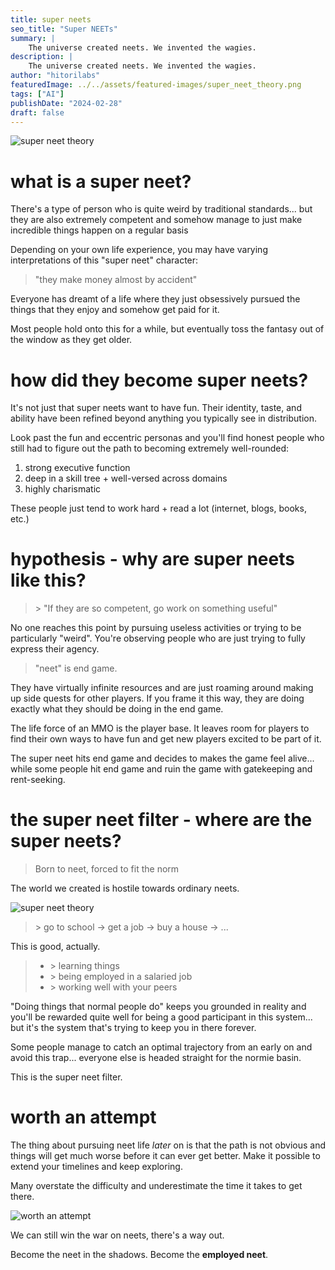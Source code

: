 ```yaml
---
title: super neets
seo_title: "Super NEETs"
summary: |
    The universe created neets. We invented the wagies.
description: |
    The universe created neets. We invented the wagies.
author: "hitorilabs"
featuredImage: ../../assets/featured-images/super_neet_theory.png
tags: ["AI"]
publishDate: "2024-02-28"
draft: false
---
```


<Image src={SuperNeetPostImage} alt="super neet theory" class="object-cover object-center mx-auto"/>

# what is a super neet?

There's a type of person who is quite weird by traditional standards... but
they are also extremely competent and somehow manage to just make incredible
things happen on a regular basis


Depending on your own life experience, you may have varying interpretations of
this "super neet" character:

> "they make money almost by accident"

Everyone has dreamt of a life where they just obsessively pursued the things
that they enjoy and somehow get paid for it.

Most people hold onto this for a while, but eventually toss the fantasy out of
the window as they get older.

# how did they become super neets?

It's not just that super neets want to have fun. Their identity, taste, and
ability have been refined beyond anything you typically see in distribution.

Look past the fun and eccentric personas and you'll find honest people who
still had to figure out the path to becoming extremely well-rounded:

1. strong executive function
2. deep in a skill tree + well-versed across domains
3. highly charismatic

These people just tend to work hard + read a lot (internet, blogs, books, etc.)

# hypothesis - why are super neets like this?

> \> "If they are so competent, go work on something useful"

No one reaches this point by pursuing useless activities or trying to be
particularly "weird". You're observing people who are just trying to fully
express their agency.

> "neet" is end game.

They have virtually infinite resources and are just roaming around making up
side quests for other players. If you frame it this way, they are doing exactly
what they should be doing in the end game.

The life force of an MMO is the player base. It leaves room for players to find
their own ways to have fun and get new players excited to be part of it.

The super neet hits end game and decides to makes the game feel alive... while
some people hit end game and ruin the game with gatekeeping and rent-seeking.

# the super neet filter - where are the super neets?

> Born to neet, forced to fit the norm

The world we created is hostile towards ordinary neets.

<Image src={FeaturedImage} alt="super neet theory" class="object-cover object-center mx-auto"/>

> \> go to school -> get a job -> buy a house -> ...

This is good, actually. 

> - \> learning things 
> - \> being employed in a salaried job
> - \> working well with your peers

"Doing things that normal people do" keeps you grounded in reality and you'll
be rewarded quite well for being a good participant in this system... but it's
the system that's trying to keep you in there forever.

Some people manage to catch an optimal trajectory from an early on and avoid
this trap... everyone else is headed straight for the normie basin.

This is the super neet filter.

# worth an attempt

The thing about pursuing neet life *later* on is that the path is not obvious
and things will get much worse before it can ever get better. Make it possible
to extend your timelines and keep exploring.

Many overstate the difficulty and underestimate the time it takes to get there.

<Image src={WorthAnAttemptImage} alt="worth an attempt" class="object-cover object-center mx-auto"/>

We can still win the war on neets, there's a way out.

Become the neet in the shadows. Become the **employed neet**.

